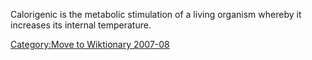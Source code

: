 [[Category:Move to Wiktionary 2007-08]]
Calorigenic is the metabolic stimulation of a living organism whereby it increases its internal temperature.